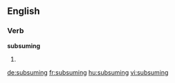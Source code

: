 ==English==

===Verb===
'''subsuming'''

# {{present participle of|[[subsume]]}}

[[de:subsuming]]
[[fr:subsuming]]
[[hu:subsuming]]
[[vi:subsuming]]